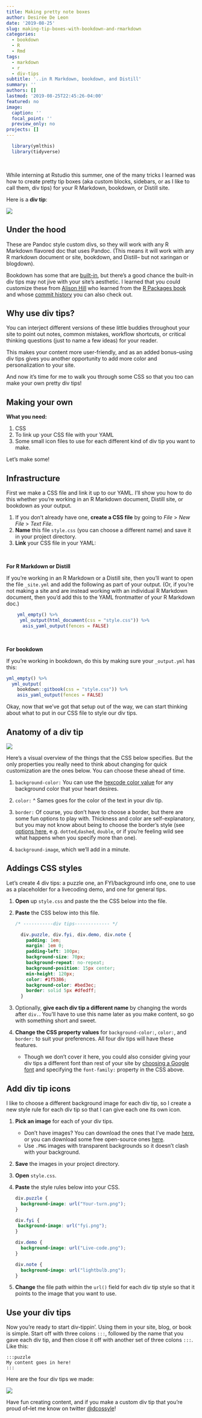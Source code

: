 ```yaml
---
title: Making pretty note boxes
author: Desirée De Leon
date: '2019-08-25'
slug: making-tip-boxes-with-bookdown-and-rmarkdown
categories:
  - bookdown
  - R
  - Rmd
tags:
  - markdown
  - r
  - div-tips
subtitle: '..in R Markdown, bookdown, and Distill'
summary: ''
authors: []
lastmod: '2019-08-25T22:45:26-04:00'
featured: no
image:
  caption: ''
  focal_point: ''
  preview_only: no
projects: []
---
```



```r
  library(ymlthis)
  library(tidyverse)
```

\

While interning at Rstudio this summer, one of the many tricks I learned was how to create pretty tip boxes (aka custom blocks, sidebars, or as I like to call them, div tips) for your R Markdown, bookdown, or Distill site.

Here is a **div tip**: 

![](div-tip.png)

## Under the hood

These are Pandoc style custom divs, so they will work with any R Markdown flavored doc that uses Pandoc. (This means it will work with any R markdown document or site, bookdown, and Distill-- but not xaringan or blogdown).  

Bookdown has some that are [built-in](https://bookdown.org/yihui/bookdown/custom-blocks.html), but there's a good chance the built-in div tips may not jive with your site's aesthetic. I learned that you could customize these from [Alison Hill](https://twitter.com/apreshill) who learned from the [R Packages book](https://r-pkgs.org/) and whose [commit history](https://github.com/hadley/r-pkgs/commit/6087b1450b09141085aa10e2d249fc0570e9f529) you can also check out. 

## Why use div tips?
You can interject different versions of these little buddies throughout your site to point out notes, common mistakes, workflow shortcuts, or critical thinking questions (just to name a few ideas) for your reader. 

This makes your content more user-friendly, and as an added bonus--using div tips gives you another opportunity to add more color and personalization to your site.  

And now it's time for me to walk you through some CSS so that you too can make your own pretty div tips!  


## Making your own

**What you need:**

1. CSS
2. To link up your CSS file with your YAML
3. Some small icon files to use for each different kind of div tip you want to make. 

Let's make some!


## Infrastructure

First we make a CSS file and link it up to our YAML. I'll show you how to do this whether you're working in an R Markdown document, Distill site, or bookdown  as your output.

1. If you don't already have one, **create a CSS file** by going to *File* > *New File* > *Text File*.
1. **Name** this file `style.css` (you can choose a different name) and save it in your project directory.
1. **Link** your CSS file in your YAML:  

\

**For R Markdown or Distill**  

If you're working in an R Markdown or a Distill site, then you'll want to open the file `_site.yml` and add the following as part of your output. (Or, if you're not making a site and are instead working with an individual R Markdown document, then you'd add this to the YAML frontmatter of your R Markdown doc.)

    
```r
    yml_empty() %>%
     yml_output(html_document(css = "style.css")) %>% 
      asis_yaml_output(fences = FALSE)
```

\

**For bookdown**  

If you're working in bookdown, do this by making sure your `_output.yml` has this:

```r
yml_empty() %>%
  yml_output(
    bookdown::gitbook(css = "style.css")) %>% 
    asis_yaml_output(fences = FALSE)

```
  
Okay, now that we've got that setup out of the way, we can start thinking about what to put in our CSS file to style our div tips.


## Anatomy of a div tip

![](div-tip_annotate.png) 

Here's a visual overview of the things that the CSS below specifies. But the only properties you really need to think about changing for quick customization are the ones below. You can choose these ahead of time.

1. `background-color:` You can use the [hexcode color value](https://htmlcolorcodes.com/) for any background color that your heart desires.  

1. `color:` ^ Sames goes for the color of the text in your div tip.  

1. `border:` Of course, you don't have to choose a border, but there are some fun options to play with. Thickness and color are self-explanatory, but you may not know about being to choose the border's style (see [options here](https://css-tricks.com/almanac/properties/b/border/), e.g. `dotted`,`dashed`, `double`, or if you're feeling wild see what happens when you specify more than one).  

1. `background-image`, which we'll add in a minute.  


## Addings CSS styles

Let's create 4 div tips: a puzzle one, an FYI/background info one, one to use as a placeholder for a livecoding demo, and one for general tips. 

1. **Open** up `style.css` and paste the the CSS below into the file.
1. **Paste** the CSS below into this file.

    ```style.css
    /* -----------div tips------------- */

      div.puzzle, div.fyi, div.demo, div.note {
        padding: 1em;
        margin: 1em 0;
        padding-left: 100px;
        background-size: 70px;
        background-repeat: no-repeat;
        background-position: 15px center;
        min-height: 120px;
        color: #1f5386;
        background-color: #bed3ec;
        border: solid 5px #dfedff;
      }
    ```
    
1. Optionally, **give each div tip a different name** by changing the words after `div.`. You'll have to use this name later as you make content, so go with something short and sweet.  

1. **Change the CSS property values** for `background-color:`, `color:`, and `border:` to suit your preferences. All four div tips will have these features. 
    * Though we don't cover it here, you could also consider giving your div tips a different font than rest of your site by [choosing a Google font](https://stackoverflow.com/questions/14676613/how-to-import-google-web-font-in-css-file) and specifying the `font-family:` property in the CSS above.


## Add div tip icons

I like to choose a different background image for each div tip, so I create a new style rule for each div tip so that I can give each one its own icon. 

1. **Pick an image** for each of your div tips.
    * Don't have images? You can download the ones that I've made [here](div-icons.zip), or you can download some free open-source ones [here](http://aiconica.net/).
    * Use `.PNG` images with transparent backgrounds so it doesn't clash with your background. 
1. **Save** the images in your project directory.
1. **Open** `style.css`.
1. **Paste** the style rules below into your CSS.

    ```style.css
    div.puzzle {
      background-image: url("Your-turn.png");
    }
    
    div.fyi {
     background-image: url("fyi.png");
    }
    
    div.demo {
      background-image: url("Live-code.png");
    }
    
    div.note {
      background-image: url("lightbulb.png");
    }
    ```
4. **Change** the file path within the `url()` field for each div tip style so that it points to the image that you want to use.  


## Use your div tips

Now you're ready to start div-tippin'. Using them in your site, blog, or book is simple. Start off with three colons `:::`, followed by the name that you gave each div tip, and then close it off with another set of three colons `:::`. Like this:

```
:::puzzle
My content goes in here!
:::
```

Here are the four div tips we made:

![](all-four.png)

Have fun creating content, and if you make a custom div tip that you're proud of--let me know on twitter [\@dcossyle](https://twitter.com/dcossyle)!

\
\




